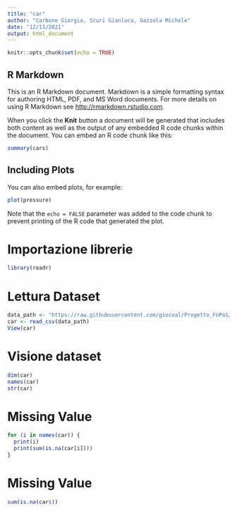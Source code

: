 ```yaml
---
title: "car"
author: "Carbone Giorgio, Scuri Gianluca, Gazzola Michele"
date: "12/11/2021"
output: html_document
---
```


```r
knitr::opts_chunk$set(echo = TRUE)
```

## R Markdown

This is an R Markdown document. Markdown is a simple formatting syntax for authoring HTML, PDF, and MS Word documents. For more details on using R Markdown see <http://rmarkdown.rstudio.com>.

When you click the **Knit** button a document will be generated that includes both content as well as the output of any embedded R code chunks within the document. You can embed an R code chunk like this:

```r
summary(cars)
```

## Including Plots

You can also embed plots, for example:

```r
plot(pressure)
```

Note that the `echo = FALSE` parameter was added to the code chunk to prevent printing of the R code that generated the plot.











# Importazione librerie
```r
library(readr)
```

# Lettura Dataset
```r
data_path <- "https://raw.githubusercontent.com/giocoal/Progetto_FoPaS/main/Car%20details%20v3.csv?token=ATGDIWUDFKA4XEOC7DMRUXLBSLHFQ"
car <- read_csv(data_path)
View(car)
```

# Visione dataset
``` r
dim(car)
names(car)
str(car)

```

# Missing Value
``` r
for (i in names(car)) {
  print(i)
  print(sum(is.na(car[i])))
}
```

# Missing Value
```r
sum(is.na(car$))
```